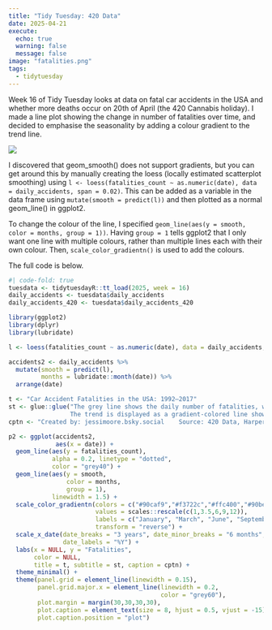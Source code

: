 ```yaml
---
title: "Tidy Tuesday: 420 Data"
date: 2025-04-21
execute:
  echo: true
  warning: false
  message: false
image: "fatalities.png"
tags: 
  - tidytuesday
---
```


Week 16 of Tidy Tuesday looks at data on fatal car accidents in the USA and whether more deaths occur on 20th of April (the 420 Cannabis holiday). I made a line plot showing the change in number of fatalities over time, and decided to emphasise the seasonality by adding a colour gradient to the trend line.

![](fatalities.png){fig-alt="Line plot showing the seasonal change in car accident fatalities in the USA from 1992 to 2017. There is a clear trend of more fatalities in the warmer months. Over the years, there was a slight reduction in fatalities from around 2007 to 2011, followed by a gradual increase back to near-1995 levels."}

I discovered that geom_smooth() does not support gradients, but you can get around this by manually creating the loess (locally estimated scatterplot smoothing) using `l <- loess(fatalities_count ~ as.numeric(date), data = daily_accidents, span = 0.02)`. This can be added as a variable in the data frame using `mutate(smooth = predict(l))` and then plotted as a normal geom_line() in ggplot2.

To change the colour of the line, I specified `geom_line(aes(y = smooth, color = months, group = 1))`. Having `group = 1` tells ggplot2 that I only want one line with multiple colours, rather than multiple lines each with their own colour. Then, `scale_color_gradientn()` is used to add the colours.

The full code is below.

```r
#| code-fold: true
tuesdata <- tidytuesdayR::tt_load(2025, week = 16)
daily_accidents <- tuesdata$daily_accidents
daily_accidents_420 <- tuesdata$daily_accidents_420

library(ggplot2)
library(dplyr)
library(lubridate)

l <- loess(fatalities_count ~ as.numeric(date), data = daily_accidents, span = 0.02)

accidents2 <- daily_accidents %>%
  mutate(smooth = predict(l),
         months = lubridate::month(date)) %>%
  arrange(date)

t <- "Car Accident Fatalities in the USA: 1992–2017"
st <- glue::glue("The grey line shows the daily number of fatalities, with the most deaths occuring on 3 November 2007, and the fewest on 2 February 2011.
                 The trend is displayed as a gradient-colored line showing the seasonality of fatal car crashes.")
cptn <- "Created by: jessimoore.bsky.social    Source: 420 Data, Harper & Palayew (2018)"

p2 <- ggplot(accidents2, 
             aes(x = date)) +
  geom_line(aes(y = fatalities_count),
            alpha = 0.2, linetype = "dotted",
            color = "grey40") +
  geom_line(aes(y = smooth, 
                color = months,
                group = 1), 
            linewidth = 1.5) +
  scale_color_gradientn(colors = c("#90caf9","#f3722c","#ffc400","#90be6d", "#90caf9"),
                        values = scales::rescale(c(1,3.5,6,9,12)),
                        labels = c("January", "March", "June", "September", "December"),
                        transform = "reverse") +
  scale_x_date(date_breaks = "3 years", date_minor_breaks = "6 months",
               date_labels = "%Y") +
  labs(x = NULL, y = "Fatalities",
       color = NULL,
       title = t, subtitle = st, caption = cptn) +
  theme_minimal() +
  theme(panel.grid = element_line(linewidth = 0.15),
        panel.grid.major.x = element_line(linewidth = 0.2, 
                                          color = "grey60"),
        plot.margin = margin(30,30,30,30),
        plot.caption = element_text(size = 8, hjust = 0.5, vjust = -15),
        plot.caption.position = "plot")
```
